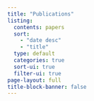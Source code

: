 ```yaml
---
title: "Publications"
listing:
  contents: papers
  sort:
    - "date desc"
    - "title"
  type: default
  categories: true
  sort-ui: true
  filter-ui: true
page-layout: full
title-block-banner: false
---
```


